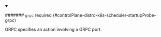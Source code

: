 


<details className="config-field" data-expandable="true" open>
<summary>

####### `grpc` <span className="config-field-required" data-required="false">required</span> <span className="config-field-type"></span> <span className="config-field-default"></span> <span className="config-field-enum"></span> {#controlPlane-distro-k8s-scheduler-startupProbe-grpc}

GRPC specifies an action involving a GRPC port.

</summary>

<PartialGrpcreference />


</details>
